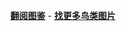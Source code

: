 {{Wikipedia:每日图片/2011年8月8日}}

<div style="text-align: right;">
'''[[Portal:鸟/飞羽图鉴/存档|翻阅图鉴]]''' - '''[[Wikipedia:每日圖片|找更多鸟类图片]]'''
</div>